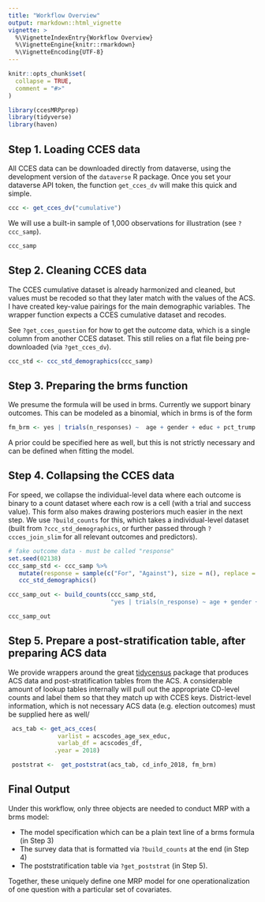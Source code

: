 ```yaml
---
title: "Workflow Overview"
output: rmarkdown::html_vignette
vignette: >
  %\VignetteIndexEntry{Workflow Overview}
  %\VignetteEngine{knitr::rmarkdown}
  %\VignetteEncoding{UTF-8}
---
```


```r
knitr::opts_chunk$set(
  collapse = TRUE,
  comment = "#>"
)
```

```r
library(ccesMRPprep)
library(tidyverse)
library(haven)
```

## **Step 1.** Loading CCES data

All CCES data can be downloaded directly from dataverse, using the development version of the `dataverse` R package.  Once you set your dataverse API token, the function `get_cces_dv` will make this quick and simple. 


```r
ccc <- get_cces_dv("cumulative")
```

We will use a built-in sample of 1,000 observations for illustration (see `?ccc_samp`).

```r
ccc_samp
```



##  **Step 2.** Cleaning CCES data

The CCES cumulative dataset is already harmonized and cleaned, but values must be recoded so that they later match with the values of the ACS. I have created key-value pairings for the main demographic variables. The wrapper function expects a CCES cumulative dataset and recodes.

See `?get_cces_question` for how to get the _outcome_ data, which is a single column from another CCES dataset. This still relies on a flat file being pre-downloaded (via `?get_cces_dv`). 

```r
ccc_std <- ccc_std_demographics(ccc_samp)
```


##  **Step 3.** Preparing the brms function

We presume the formula will be used in brms. Currently we support binary outcomes. This can be modeled as a binomial, which in brms is of the form

```r
fm_brm <- yes | trials(n_responses) ~  age + gender + educ + pct_trump + (1|cd)
```


A prior could be specified here as well, but this is not strictly necessary and can be defined when fitting the model. 


##  **Step 4.** Collapsing the CCES data

For speed, we collapse the individual-level data where each outcome is binary to a count dataset where each row is a cell (with a trial and success value). This form also makes drawing posteriors much easier in the next step. We use `?build_counts` for this, which takes a individual-level dataset (built from `?ccc_std_demographics`, or further passed through `?ccces_join_slim` for all relevant outcomes and predictors).

```r
# fake outcome data - must be called "response"
set.seed(02138)
ccc_samp_std <- ccc_samp %>% 
   mutate(response = sample(c("For", "Against"), size = n(), replace = TRUE)) %>% 
   ccc_std_demographics()

ccc_samp_out <- build_counts(ccc_samp_std,
                             "yes | trials(n_response) ~ age + gender + educ")

ccc_samp_out
```


##  **Step 5.** Prepare a post-stratification table, after preparing ACS data

We provide wrappers around the great [tidycensus](https://walker-data.com/tidycensus/) package that produces ACS data and post-stratification tables from the ACS. A considerable amount of lookup tables internally will pull out the appropriate CD-level counts and label them so that they match up with CCES keys. District-level information, which is not necessary ACS data (e.g. election outcomes) must be supplied here as well/

```r

 acs_tab <- get_acs_cces(
              varlist = acscodes_age_sex_educ,
              varlab_df = acscodes_df,
             .year = 2018)

 poststrat <-  get_poststrat(acs_tab, cd_info_2018, fm_brm)
```

##  **Final Output**

Under this workflow, only three objects are needed to conduct MRP with a brms model:

- The model specification which can be a plain text line of a brms formula (in Step 3)
- The survey data that is formatted via `?build_counts` at the end (in Step 4)
- The poststratification table via `?get_poststrat` (in Step 5).

Together, these uniquely define one MRP model for one operationalization of one question with a particular set of covariates. 

